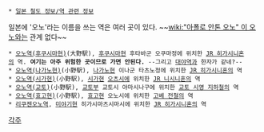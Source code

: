 {{{+1 Ono Station}}}
 * [[일본 철도 정보/역 관련 정보]]

일본에 '오노'라는 이름을 쓰는 역은 여러 곳이 있다. ~~[[wiki:"아폴로 안톤 오노" 이 오노]]와는 관계 없다~~

 * [[오노역(후쿠시마현)]](大野駅), [[후쿠시마]]현 후타바군 오쿠마정에 위치한 [[JR 히가시니혼]]의 역. '''여기는 아주 위험한 곳이므로 가면 안된다.''' --그리고 [[대야역]]과 한자가 같네?--
 * [[오노역(나가노현)]](小野駅), [[나가노]]현 이나군 타츠노정에 위치한 [[JR 히가시니혼]]의 역
 * [[오노역(시가현)]](小野駅), [[시가]]현 [[오츠]]시에 위치한 [[JR 니시니혼]]의 역
 * [[오노역(교토)]](小野駅), [[교토]]부 교토시 야마시나구에 위치한 [[교토 시영 지하철]]의 역
 * [[오노역(효고현)]](小野駅), [[효고]]현 오노시에 위치한 [[고베 전철]]의 역
 * [[리쿠젠오노역]], [[미야기]]현 히가시마츠시마시에 위치한 [[JR 히가시니혼]]의 역

[[각주]]
